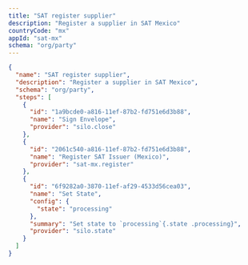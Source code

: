 ```yaml
---
title: "SAT register supplier"
description: "Register a supplier in SAT Mexico"
countryCode: "mx"
appId: "sat-mx"
schema: "org/party"
---
```


```json
{
  "name": "SAT register supplier",
  "description": "Register a supplier in SAT Mexico",
  "schema": "org/party",
  "steps": [
    {
      "id": "1a9bcde0-a816-11ef-87b2-fd751e6d3b88",
      "name": "Sign Envelope",
      "provider": "silo.close"
    },
    {
      "id": "2061c540-a816-11ef-87b2-fd751e6d3b88",
      "name": "Register SAT Issuer (Mexico)",
      "provider": "sat-mx.register"
    },
    {
      "id": "6f9282a0-3870-11ef-af29-4533d56cea03",
      "name": "Set State",
      "config": {
        "state": "processing"
      },
      "summary": "Set state to `processing`{.state .processing}",
      "provider": "silo.state"
    }
  ]
}
```